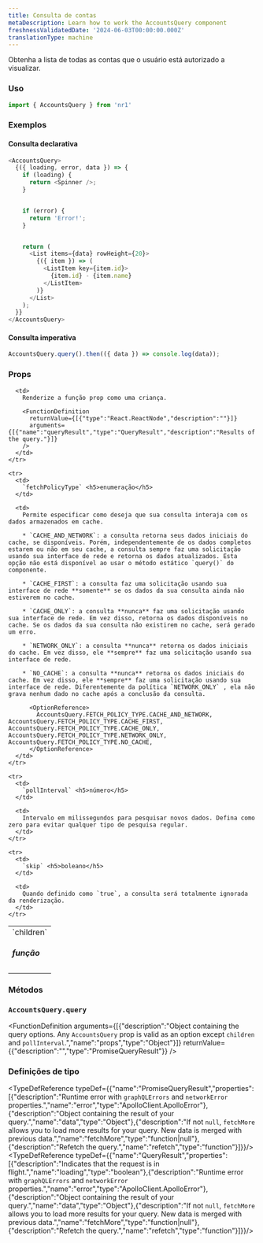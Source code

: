 ```yaml
---
title: Consulta de contas
metaDescription: Learn how to work the AccountsQuery component
freshnessValidatedDate: '2024-06-03T00:00:00.000Z'
translationType: machine
---
```


Obtenha a lista de todas as contas que o usuário está autorizado a visualizar.

### Uso

```js
import { AccountsQuery } from 'nr1'
```

### Exemplos

#### Consulta declarativa

```js
<AccountsQuery>
  {({ loading, error, data }) => {
    if (loading) {
      return <Spinner />;
    }


    if (error) {
      return 'Error!';
    }


    return (
      <List items={data} rowHeight={20}>
        {({ item }) => (
          <ListItem key={item.id}>
            {item.id} - {item.name}
          </ListItem>
        )}
      </List>
    );
  }}
</AccountsQuery>
```

#### Consulta imperativa

```js
AccountsQuery.query().then(({ data }) => console.log(data));
```

### Props

<table>
  <tbody>
    <tr>
      <td>
        `children` <h5>função</h5>
      </td>

      <td>
        Renderize a função prop como uma criança.

        <FunctionDefinition
          returnValue={[{"type":"React.ReactNode","description":""}]}
          arguments={[{"name":"queryResult","type":"QueryResult","description":"Results of the query."}]}
        />
      </td>
    </tr>

    <tr>
      <td>
        `fetchPolicyType` <h5>enumeração</h5>
      </td>

      <td>
        Permite especificar como deseja que sua consulta interaja com os dados armazenados em cache.

        * `CACHE_AND_NETWORK`: a consulta retorna seus dados iniciais do cache, se disponíveis. Porém, independentemente de os dados completos estarem ou não em seu cache, a consulta sempre faz uma solicitação usando sua interface de rede e retorna os dados atualizados. Esta opção não está disponível ao usar o método estático `query()` do componente.

        * `CACHE_FIRST`: a consulta faz uma solicitação usando sua interface de rede **somente** se os dados da sua consulta ainda não estiverem no cache.

        * `CACHE_ONLY`: a consulta **nunca** faz uma solicitação usando sua interface de rede. Em vez disso, retorna os dados disponíveis no cache. Se os dados da sua consulta não existirem no cache, será gerado um erro.

        * `NETWORK_ONLY`: a consulta **nunca** retorna os dados iniciais do cache. Em vez disso, ele **sempre** faz uma solicitação usando sua interface de rede.

        * `NO_CACHE`: a consulta **nunca** retorna os dados iniciais do cache. Em vez disso, ele **sempre** faz uma solicitação usando sua interface de rede. Diferentemente da política `NETWORK_ONLY` , ela não grava nenhum dado no cache após a conclusão da consulta.

          <OptionReference>
            AccountsQuery.FETCH_POLICY_TYPE.CACHE_AND_NETWORK, AccountsQuery.FETCH_POLICY_TYPE.CACHE_FIRST, AccountsQuery.FETCH_POLICY_TYPE.CACHE_ONLY, AccountsQuery.FETCH_POLICY_TYPE.NETWORK_ONLY, AccountsQuery.FETCH_POLICY_TYPE.NO_CACHE,
          </OptionReference>
      </td>
    </tr>

    <tr>
      <td>
        `pollInterval` <h5>número</h5>
      </td>

      <td>
        Intervalo em milissegundos para pesquisar novos dados. Defina como zero para evitar qualquer tipo de pesquisa regular.
      </td>
    </tr>

    <tr>
      <td>
        `skip` <h5>boleano</h5>
      </td>

      <td>
        Quando definido como `true`, a consulta será totalmente ignorada da renderização.
      </td>
    </tr>
  </tbody>
</table>

### Métodos

### `AccountsQuery.query`

<FunctionDefinition
  arguments={[{"description":"Object containing the query options. Any `AccountsQuery` prop is valid as an option except `children` and `pollInterval`.","name":"props","type":"Object"}]}
  returnValue={{"description":"","type":"PromiseQueryResult"}}
/>

### Definições de tipo

<TypeDefReference typeDef={{"name":"PromiseQueryResult","properties":[{"description":"Runtime error with `graphQLErrors` and `networkError` properties.","name":"error","type":"ApolloClient.ApolloError"},{"description":"Object containing the result of your query.","name":"data","type":"Object"},{"description":"If not `null`, `fetchMore` allows you to load more results for your query. New data is merged with previous data.","name":"fetchMore","type":"function|null"},{"description":"Refetch the query.","name":"refetch","type":"function"}]}}/><TypeDefReference typeDef={{"name":"QueryResult","properties":[{"description":"Indicates that the request is in flight.","name":"loading","type":"boolean"},{"description":"Runtime error with `graphQLErrors` and `networkError` properties.","name":"error","type":"ApolloClient.ApolloError"},{"description":"Object containing the result of your query.","name":"data","type":"Object"},{"description":"If not `null`, `fetchMore` allows you to load more results for your query. New data is merged with previous data.","name":"fetchMore","type":"function|null"},{"description":"Refetch the query.","name":"refetch","type":"function"}]}}/>